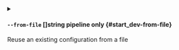 
<details className="config-field -function" data-expandable="false">
<summary>

#### `--from-file` <span class="config-field-type">[]string</span> <span class="config-field-enum"></span> <span class="config-field-default -return"></span> <span class="config-field-required" data-required="false">pipeline only</span>  {#start_dev-from-file}

Reuse an existing configuration from a file

</summary>



</details>
